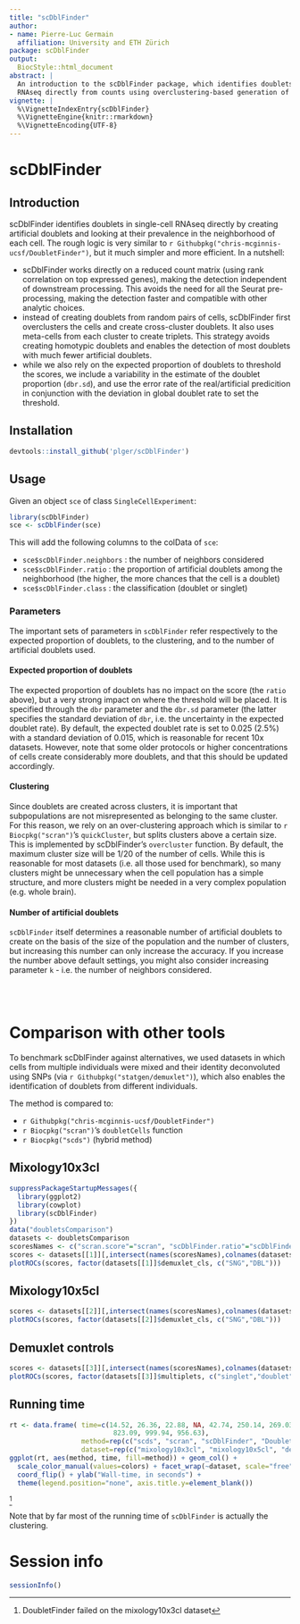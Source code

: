 ```yaml
---
title: "scDblFinder"
author:
- name: Pierre-Luc Germain
  affiliation: University and ETH Zürich
package: scDblFinder
output:
  BiocStyle::html_document
abstract: |
  An introduction to the scDblFinder package, which identifies doublets in single-cell 
  RNAseq directly from counts using overclustering-based generation of artifical doublets.
vignette: |
  %\VignetteIndexEntry{scDblFinder}
  %\VignetteEngine{knitr::rmarkdown}
  %\VignetteEncoding{UTF-8}
---
```


# scDblFinder

## Introduction

scDblFinder  identifies doublets in single-cell RNAseq directly by creating artificial doublets and looking at their prevalence in the neighborhood of each cell. The rough logic is very similar to `r Githubpkg("chris-mcginnis-ucsf/DoubletFinder")`, but it much simpler and more efficient. In a nutshell:

* scDblFinder works directly on a reduced count matrix (using rank correlation on top expressed genes), making the detection independent of downstream processing. This avoids the need for all the Seurat pre-processing, making the detection faster and compatible with other analytic choices.
* instead of creating doublets from random pairs of cells, scDblFinder first overclusters the cells and create cross-cluster doublets. It also uses meta-cells from each cluster to create triplets. This strategy avoids creating homotypic doublets and enables the detection of most doublets with much fewer artificial doublets.
* while we also rely on the expected proportion of doublets to threshold the scores, we include a variability in the estimate of the doublet proportion (`dbr.sd`), and use the error rate of the real/artificial predicition in conjunction with the deviation in global doublet rate to set the threshold.

## Installation

```r
devtools::install_github('plger/scDblFinder')
```

## Usage

Given an object `sce` of class `SingleCellExperiment`:
```r
library(scDblFinder)
sce <- scDblFinder(sce)
```

This will add the following columns to the colData of `sce`:

* `sce$scDblFinder.neighbors` : the number of neighbors considered
* `sce$scDblFinder.ratio` :  the proportion of artificial doublets among the neighborhood (the higher, the more chances that the cell is a doublet)
* `sce$scDblFinder.class` : the classification (doublet or singlet)

### Parameters

The important sets of parameters in `scDblFinder` refer respectively to the expected proportion of doublets, to the clustering, and to the number of artificial doublets used.

#### Expected proportion of doublets

The expected proportion of doublets has no impact on the score (the `ratio` above), but a very strong impact on where the threshold will be placed. It is specified through the `dbr` parameter and the `dbr.sd` parameter (the latter specifies the standard deviation of `dbr`, i.e. the uncertainty in the expected doublet rate). By default, the expected doublet rate is set to 0.025 (2.5\%) with a standard deviation of 0.015, which is reasonable for recent 10x datasets. However, note that some older protocols or higher concentrations of cells create considerably more doublets, and that this should be updated accordingly.

#### Clustering

Since doublets are created across clusters, it is important that subpopulations are not misrepresented as belonging to the same cluster. For this reason, we rely on an over-clustering approach which is similar to `r Biocpkg("scran")`'s `quickCluster`, but splits clusters above a certain size. This is implemented by scDblFinder's `overcluster` function. By default, the maximum cluster size will be 1/20 of the number of cells. While this is reasonable for most datasets (i.e. all those used for benchmark), so many clusters might be unnecessary when the cell population has a simple structure, and more clusters might be needed in a very complex population (e.g. whole brain).

#### Number of artificial doublets

`scDblFinder` itself determines a reasonable number of artificial doublets to create on the basis of the size of the population and the number of clusters, but increasing this number can only increase the accuracy. If you increase the number above default settings, you might also consider increasing parameter `k` - i.e. the number of neighbors considered.

<br/><br/>

# Comparison with other tools

To benchmark scDblFinder against alternatives, we used datasets in which cells from multiple individuals were mixed and their identity deconvoluted using SNPs (via `r Githubpkg("statgen/demuxlet")`), which also enables the identification of doublets from different individuals.

The method is compared to:

* `r Githubpkg("chris-mcginnis-ucsf/DoubletFinder")`
* `r Biocpkg("scran")`'s `doubletCells` function
* `r Biocpkg("scds")` (hybrid method)

## Mixology10x3cl

```r
suppressPackageStartupMessages({
  library(ggplot2)
  library(cowplot)
  library(scDblFinder)
})
data("doubletsComparison")
datasets <- doubletsComparison
scoresNames <- c("scran.score"="scran", "scDblFinder.ratio"="scDblFinder", "DF.score"="DoubletFinder", "hybrid_score"="scds")
scores <- datasets[[1]][,intersect(names(scoresNames),colnames(datasets[[1]]))]
plotROCs(scores, factor(datasets[[1]]$demuxlet_cls, c("SNG","DBL")))
```


## Mixology10x5cl

```r
scores <- datasets[[2]][,intersect(names(scoresNames),colnames(datasets[[2]]))]
plotROCs(scores, factor(datasets[[2]]$demuxlet_cls, c("SNG","DBL")))
```

## Demuxlet controls

```r
scores <- datasets[[3]][,intersect(names(scoresNames),colnames(datasets[[3]]))]
plotROCs(scores, factor(datasets[[3]]$multiplets, c("singlet","doublet")))
```

## Running time

```r
rt <- data.frame( time=c(14.52, 26.36, 22.88, NA, 42.74, 250.14, 269.03, 678.81, 100.05, 
                          823.09, 999.94, 956.63), 
                  method=rep(c("scds", "scran", "scDblFinder", "DoubletFinder"),3),
                  dataset=rep(c("mixology10x3cl", "mixology10x5cl", "demuxlet"),each=4) )
ggplot(rt, aes(method, time, fill=method)) + geom_col() + 
  scale_color_manual(values=colors) + facet_wrap(~dataset, scale="free", nrow=2) + 
  coord_flip() + ylab("Wall-time, in seconds") + 
  theme(legend.position="none", axis.title.y=element_blank())
```
^[DoubletFinder failed on the mixology10x3cl dataset]

Note that by far most of the running time of `scDblFinder` is actually the clustering.

# Session info {.unnumbered}

```r
sessionInfo()
```
